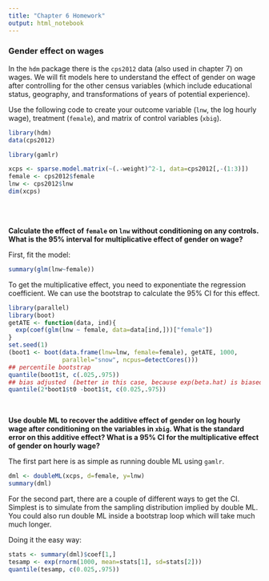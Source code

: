 ```yaml
---
title: "Chapter 6 Homework"
output: html_notebook
---
```


### Gender effect on wages

In the `hdm` package there is the `cps2012` data (also used in chapter 7) on wages.  We will fit models here to understand the effect of gender on wage after controlling for the other census variables (which include educational status, geography, and transformations of years of potential experience).

Use the following code to create your outcome variable (`lnw`, the log hourly wage), treatment (`female`), and matrix of control variables (`xbig`).

```r
library(hdm)
data(cps2012)

library(gamlr)

xcps <- sparse.model.matrix(~(.-weight)^2-1, data=cps2012[,-(1:3)])
female <- cps2012$female
lnw <- cps2012$lnw
dim(xcps)
```

<br>
<br>

**Calculate the effect of `female` on `lnw` without conditioning on any controls.  What is the 95% interval for multiplicative effect of gender on wage?  **

First, fit the model:
```r
summary(glm(lnw~female))
```

To get the multiplicative effect, you need to exponentiate the regression coefficient.  We can use the bootstrap to calculate the 95% CI for this effect.
```r
library(parallel)
library(boot)
getATE <- function(data, ind){
  exp(coef(glm(lnw ~ female, data=data[ind,]))["female"])
}
set.seed(1)
(boot1 <- boot(data.frame(lnw=lnw, female=female), getATE, 1000, 
               parallel="snow", ncpus=detectCores()))
## percentile bootstrap
quantile(boot1$t, c(.025,.975))
## bias adjusted  (better in this case, because exp(beta.hat) is biased)
quantile(2*boot1$t0 -boot1$t, c(0.025,.975))
```

<br>

**Use double ML to recover the additive effect of gender on log hourly wage after conditioning on the variables in `xbig`.  What is the standard error on this additive effect?  What is a 95% CI for the multiplicative effect of gender on hourly wage?**

The first part here is as simple as running double ML using `gamlr`.
```R
dml <- doubleML(xcps, d=female, y=lnw)
summary(dml)
```

For the second part, there are a couple of different ways to get the CI.  Simplest is to simulate from the sampling distribution implied by double ML.  You could also run double ML inside a bootstrap loop which will take much much longer.  

Doing it the easy way:
```r
stats <- summary(dml)$coef[1,]
tesamp <- exp(rnorm(1000, mean=stats[1], sd=stats[2]))
quantile(tesamp, c(0.025,.975))
```